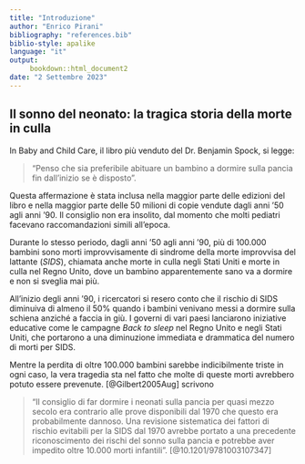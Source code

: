 ```yaml
---
title: "Introduzione"
author: "Enrico Pirani"
bibliography: "references.bib"
biblio-style: apalike
language: "it"
output:
     bookdown::html_document2
date: "2 Settembre 2023"
---
```


## Il sonno del neonato: la tragica storia della morte in culla

In Baby and Child Care, il libro più venduto del Dr. Benjamin Spock, si legge:

>"Penso che sia preferibile abituare un bambino a dormire sulla pancia fin dall'inizio se è disposto". 

Questa affermazione è stata inclusa nella maggior parte delle edizioni del libro e nella maggior parte delle 50 milioni di copie vendute dagli anni '50 agli anni '90. Il consiglio non era insolito, dal momento che molti pediatri facevano raccomandazioni simili all'epoca.

Durante lo stesso periodo, dagli anni '50 agli anni '90, più di 100.000 bambini sono morti improvvisamente di sindrome della morte improvvisa del lattante (*SIDS*), chiamata anche morte in culla negli Stati Uniti e morte in culla nel Regno Unito, dove un bambino apparentemente sano va a dormire e non si sveglia mai più.

All'inizio degli anni '90, i ricercatori si resero conto che il rischio di SIDS diminuiva di almeno il 50% quando i bambini venivano messi a dormire sulla schiena anziché a faccia in giù. I governi di vari paesi lanciarono iniziative educative come le campagne *Back to sleep* nel Regno Unito e negli Stati Uniti, che portarono a una diminuzione immediata e drammatica del numero di morti per SIDS.

Mentre la perdita di oltre 100.000 bambini sarebbe indicibilmente triste in ogni caso, la vera tragedia sta nel fatto che molte di queste morti avrebbero potuto essere prevenute. 
[@Gilbert2005Aug] scrivono 

> "Il consiglio di far dormire i neonati sulla pancia per quasi mezzo secolo era contrario alle prove disponibili dal 1970 che questo era probabilmente dannoso. Una revisione sistematica dei fattori di rischio evitabili per la SIDS dal 1970 avrebbe portato a una precedente riconoscimento dei rischi del sonno sulla pancia e potrebbe aver impedito oltre 10.000 morti infantili". [@10.1201/9781003107347]




